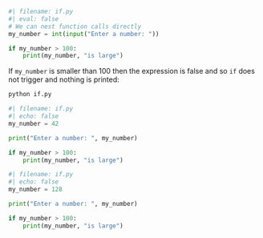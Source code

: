 
```python
#| filename: if.py
#| eval: false
# We can nest function calls directly
my_number = int(input("Enter a number: "))  

if my_number > 100:
    print(my_number, "is large")
```

If `my_number` is smaller than 100 then the expression is false and so `if` does not trigger and nothing is printed:

```.bash
python if.py
```

```python
#| filename: if.py
#| echo: false
my_number = 42

print("Enter a number: ", my_number)

if my_number > 100:
    print(my_number, "is large")
```

```python
#| filename: if.py
#| echo: false
my_number = 128

print("Enter a number: ", my_number)

if my_number > 100:
    print(my_number, "is large")
```